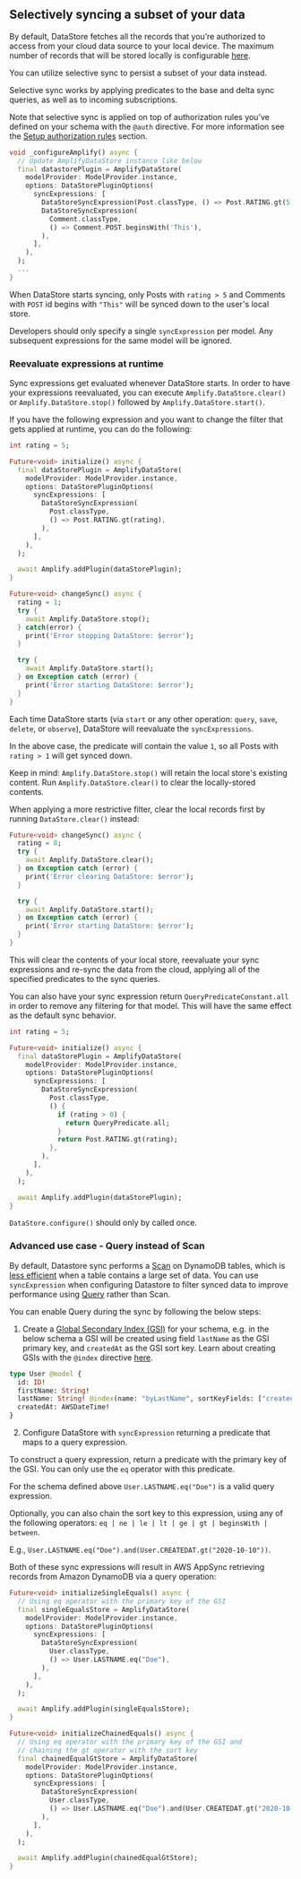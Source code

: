 ## Selectively syncing a subset of your data

By default, DataStore fetches all the records that you’re authorized to access from your cloud data source to your local device. The maximum number of records that will be stored locally is configurable [here](/[platform]/build-a-backend/more-features/datastore/conflict-resolution/).

You can utilize selective sync to persist a subset of your data instead.

Selective sync works by applying predicates to the base and delta sync queries, as well as to incoming subscriptions.

<Callout>

Note that selective sync is applied on top of authorization rules you’ve defined on your schema with the `@auth` directive. For more information see the [Setup authorization rules](/[platform]/build-a-backend/more-features/datastore/authz-rules-setup/) section.

</Callout>

```dart
void _configureAmplify() async {
  // Update AmplifyDataStore instance like below
  final datastorePlugin = AmplifyDataStore(
    modelProvider: ModelProvider.instance,
    options: DataStorePluginOptions(
      syncExpressions: [
        DataStoreSyncExpression(Post.classType, () => Post.RATING.gt(5)),
        DataStoreSyncExpression(
          Comment.classType,
          () => Comment.POST.beginsWith('This'),
        ),
      ],
    ),
  );
  ...
}
```

When DataStore starts syncing, only Posts with `rating > 5` and Comments with `POST` id begins with `"This"` will be synced down to the user's local store.

<Callout>

Developers should only specify a single `syncExpression` per model. Any subsequent expressions for the same model will be ignored.

</Callout>

### Reevaluate expressions at runtime

Sync expressions get evaluated whenever DataStore starts. In order to have your expressions reevaluated, you can execute `Amplify.DataStore.clear()` or `Amplify.DataStore.stop()` followed by `Amplify.DataStore.start()`.

If you have the following expression and you want to change the filter that gets applied at runtime, you can do the following:

```dart
int rating = 5;

Future<void> initialize() async {
  final dataStorePlugin = AmplifyDataStore(
    modelProvider: ModelProvider.instance,
    options: DataStorePluginOptions(
      syncExpressions: [
        DataStoreSyncExpression(
          Post.classType,
          () => Post.RATING.gt(rating),
        ),
      ],
    ),
  );

  await Amplify.addPlugin(dataStorePlugin);
}

Future<void> changeSync() async {
  rating = 1;
  try {
    await Amplify.DataStore.stop();
  } catch(error) {
    print('Error stopping DataStore: $error');
  }

  try {
    await Amplify.DataStore.start();
  } on Exception catch (error) {
    print('Error starting DataStore: $error');
  }
}
```

Each time DataStore starts (via `start` or any other operation: `query`, `save`, `delete`, or `observe`), DataStore will reevaluate the `syncExpressions`.

In the above case, the predicate will contain the value `1`, so all Posts with `rating > 1` will get synced down.

Keep in mind: `Amplify.DataStore.stop()` will retain the local store's existing content. Run `Amplify.DataStore.clear()` to clear the locally-stored contents.

<Callout>

When applying a more restrictive filter, clear the local records first by running `DataStore.clear()` instead:

</Callout>

```dart
Future<void> changeSync() async {
  rating = 8;
  try {
    await Amplify.DataStore.clear();
  } on Exception catch (error) {
    print('Error clearing DataStore: $error');
  }

  try {
    await Amplify.DataStore.start();
  } on Exception catch (error) {
    print('Error starting DataStore: $error');
  }
}
```

This will clear the contents of your local store, reevaluate your sync expressions and re-sync the data from the cloud, applying all of the specified predicates to the sync queries.

You can also have your sync expression return `QueryPredicateConstant.all` in order to remove any filtering for that model. This will have the same effect as the default sync behavior.

```dart
int rating = 5;

Future<void> initialize() async {
  final dataStorePlugin = AmplifyDataStore(
    modelProvider: ModelProvider.instance,
    options: DataStorePluginOptions(
      syncExpressions: [
        DataStoreSyncExpression(
          Post.classType,
          () {
            if (rating > 0) {
              return QueryPredicate.all;
            }
            return Post.RATING.gt(rating);
          },
        ),
      ],
    ),
  );

  await Amplify.addPlugin(dataStorePlugin);
}
```

<Callout warning>

`DataStore.configure()` should only by called once.

</Callout>

### Advanced use case - Query instead of Scan

By default, Datastore sync performs a [Scan](https://docs.aws.amazon.com/amazondynamodb/latest/developerguide/Scan.html) on DynamoDB tables, which is [less efficient](https://docs.aws.amazon.com/amazondynamodb/latest/developerguide/bp-query-scan.html) when a table contains a large set of data. You can use `syncExpression` when configuring Datastore to filter synced data to improve performance using [Query](https://docs.aws.amazon.com/amazondynamodb/latest/developerguide/Query.html) rather than Scan.

You can enable Query during the sync by following the below steps:

1. Create a [Global Secondary Index (GSI)](https://docs.aws.amazon.com/amazondynamodb/latest/developerguide/GSI.html) for your schema, e.g. in the below schema a GSI will be created using field `lastName` as the GSI primary key, and `createdAt` as the GSI sort key. Learn about creating GSIs with the `@index` directive [here](/[platform]/build-a-backend/graphqlapi/data-modeling/).

```graphql
type User @model {
  id: ID!
  firstName: String!
  lastName: String! @index(name: "byLastName", sortKeyFields: ["createdAt"])
  createdAt: AWSDateTime!
}
```

2. Configure DataStore with `syncExpression` returning a predicate that maps to a query expression.

To construct a query expression, return a predicate with the primary key of the GSI. You can only use the `eq` operator with this predicate.

For the schema defined above `User.LASTNAME.eq("Doe")` is a valid query expression.

Optionally, you can also chain the sort key to this expression, using any of the following operators: `eq | ne | le | lt | ge | gt | beginsWith | between`.

E.g., `User.LASTNAME.eq("Doe").and(User.CREATEDAT.gt("2020-10-10"))`.

Both of these sync expressions will result in AWS AppSync retrieving records from Amazon DynamoDB via a query operation:

```dart
Future<void> initializeSingleEquals() async {
  // Using eq operator with the primary key of the GSI
  final singleEqualsStore = AmplifyDataStore(
    modelProvider: ModelProvider.instance,
    options: DataStorePluginOptions(
      syncExpressions: [
        DataStoreSyncExpression(
          User.classType,
          () => User.LASTNAME.eq("Doe"),
        ),
      ],
    ),
  );

  await Amplify.addPlugin(singleEqualsStore);
}

Future<void> initializeChainedEquals() async {
  // Using eq operator with the primary key of the GSI and
  // chaining the gt operator with the sort key
  final chainedEqualGtStore = AmplifyDataStore(
    modelProvider: ModelProvider.instance,
    options: DataStorePluginOptions(
      syncExpressions: [
        DataStoreSyncExpression(
          User.classType,
          () => User.LASTNAME.eq("Doe").and(User.CREATEDAT.gt("2020-10-10")),
        ),
      ],
    ),
  );

  await Amplify.addPlugin(chainedEqualGtStore);
}
```
